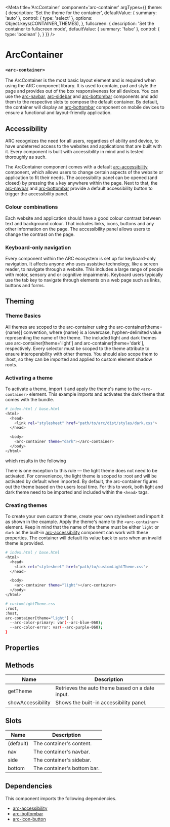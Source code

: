 
<Meta
title='ArcContainer'
component='arc-container'
argTypes={{
    theme: {
      description: 'Set the theme for the container',
      defaultValue: { summary: 'auto' },
      control: { type: 'select' },
      options: Object.keys(CONTAINER_THEMES),
    },
    fullscreen: {
      description: 'Set the container to fullscreen mode',
      defaultValue: { summary: 'false' },
      control: { type: 'boolean' },
    }
}} />

# ArcContainer
### `<arc-container>`

The ArcContainer is the most basic layout element and is required when using the ARC component library.
It is used to contain, pad and style the page and provides out of the box responsiveness for all devices.
You can use the [arc-navbar](?path=/story/arcnavbar--default), [arc-sidebar](?path=/story/arcsidebar--default) and [arc-bottombar](?path=/story/arcbottombar--default) components and add them to the respective slots to compose the default container.
By default, the container will display an [arc-bottombar](?path=/story/arcbottombar--default) component on mobile devices to ensure a functional and layout-friendly application.

<Canvas>
  <Story name='Container' story={stories.Container} />
</Canvas>

## Accessibility
ARC recognizes the need for all users, regardless of ability and device,
to have undeterred access to the websites and applications that are built with it.
Every component is built with accessibility in mind and is tested thoroughly as such.

The ArcContainer component comes with a default [arc-accessibility](?path=/story/arcaccessibility--default) component,
which allows users to change certain aspects of the website or application to fit their needs.
The accessibility panel can be opened (and closed) by pressing the `a` key anywhere within the page.
Next to that, the [arc-navbar](?path=/story/arcnavbar--default) and [arc-bottombar](?path=/story/arcbottombar--default)
provide a default accessibility button to trigger the accessibility panel.

### Colour combinations
Each website and application should have a good colour contrast between text and background colour.
That includes links, icons, buttons and any other information on the page.
The accessibility panel allows users to change the contrast on the page.

### Keyboard-only navigation
Every component within the ARC ecosystem is set up for keyboard-only navigation.
It affects anyone who uses assistive technology, like a screen reader, to navigate through a website.
This includes a large range of people with motor, sensory and or cognitive impairments.
Keyboard users typically use the tab key to navigate through elements on a web page such as links, buttons and forms.

## Theming
### Theme Basics
All themes are scoped to the arc-container using the arc-container[theme={name}] convention, where {name} is a lowercase,
hyphen-delimited value representing the name of the theme.
The included light and dark themes use arc-container[theme='light'] and arc-container[theme='dark'], respectively.
Every selector must be scoped to the theme attribute to ensure interoperability with other themes.
You should also scope them to :host, so they can be imported and applied to custom element shadow roots.

### Activating a theme
To activate a theme, import it and apply the theme's name to the `<arc-container>` element.
This example imports and activates the dark theme that comes with the bundle.

```bash
# index.html / base.html
<html>
  <head>
    <link rel="stylesheet" href="path/to/arc/dist/styles/dark.css">
  </head>

  <body>
    <arc-container theme="dark"></arc-container>
  </body>
</html>
```

which results in the following

<Canvas>
  <Story name='DarkContainer' story={stories.DarkContainer} />
</Canvas>

There is one exception to this rule — the light theme does not need to be activated.
For convenience, the light theme is scoped to :root and will be activated by default when imported.
By default, the arc-container figures out the theme based on the users local time.
For this to work, both light and dark theme need to be imported and included within the `<head>` tags.

### Creating themes
To create your own custom theme, create your own stylesheet and import it as shown in the example.
Apply the theme's name to the `<arc-container>` element.
Keep in mind that the name of the theme must be either `light` or `dark` as the built-in [arc-accessibility](?path=/story/arcaccessibility--default) component can work with these properties.
The container will default its value back to `auto` when an invalid theme is provided.

```bash
# index.html / base.html
<html>
  <head>
    <link rel="stylesheet" href="path/to/customLightTheme.css">
  </head>

  <body>
    <arc-container theme="light"></arc-container>
  </body>
</html>
```

```bash
# customLightTheme.css
:root,
:host,
arc-container[theme="light"] {
  --arc-color-primary: var(--arc-blue-060);
  --arc-color-error: var(--arc-purple-060);
}
```

## Properties
<ArgsTable story='Container' />

## Methods

| Name               | Description                                         |
|--------------------|-----------------------------------------------------|
| getTheme           | Retrieves the auto theme based on a date input.     |
| showAccessibility  | Shows the built-in accessibility panel.             |

## Slots

| Name         | Description                                               |
|--------------|-----------------------------------------------------------|
| (default)    | The container's content.                                  |
| nav          | The container's navbar.                                   |
| side         | The container's sidebar.                                  |
| bottom       | The container's bottom bar.                               |

## Dependencies

This component imports the following dependencies.
* [arc-accessibility](?path=/story/arcaccessibility--default)
* [arc-bottombar](?path=/story/arcbottombar--default)
* [arc-icon-button](?path=/story/arciconbutton--default)
